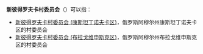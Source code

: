 '''新彼得罗夫卡村委员会'''（{{lang-ru|Новопетровский сельсовет}}）可以指：
* [[新彼得罗夫卡村委员会_(康斯坦丁诺夫卡区)|新彼得罗夫卡村委员会 (康斯坦丁诺夫卡区)]]，俄罗斯阿穆尔州康斯坦丁诺夫卡区的村委员会
* [[新彼得罗夫卡村委员会_(布拉戈维申斯克区)|新彼得罗夫卡村委员会 (布拉戈维申斯克区)]]，俄罗斯阿穆尔州布拉戈维申斯克区的村委员会

{{disambig|cat=俄语译名消歧义}}